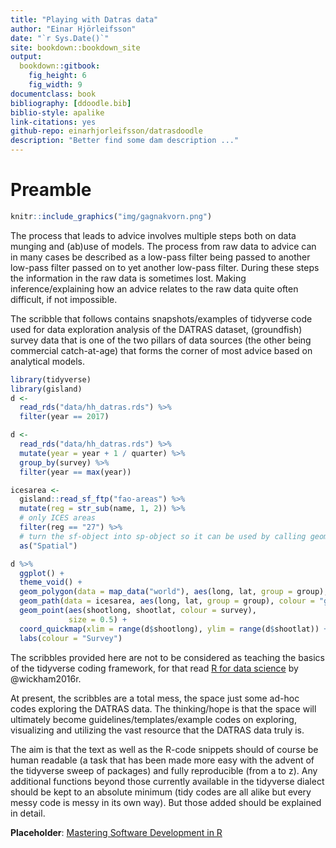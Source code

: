 ```yaml
--- 
title: "Playing with Datras data"
author: "Einar Hjörleifsson"
date: "`r Sys.Date()`"
site: bookdown::bookdown_site
output:
  bookdown::gitbook:
    fig_height: 6
    fig_width: 9
documentclass: book
bibliography: [ddoodle.bib]
biblio-style: apalike
link-citations: yes
github-repo: einarhjorleifsson/datrasdoodle
description: "Better find some dam description ..."
---
```


# Preamble {-}

```r
knitr::include_graphics("img/gagnakvorn.png")
```

The process that leads to advice involves multiple steps both on data munging and (ab)use of models. The process from raw data to advice can in many cases be described as a low-pass filter being passed to another low-pass filter passed on to yet another low-pass filter. During these steps the information in the raw data is sometimes lost. Making inference/explaining how an advice relates to the raw data quite often difficult, if not impossible.

The scribble that follows contains snapshots/examples of tidyverse code used for data exploration analysis of the DATRAS dataset, (groundfish) survey data that is one of the two pillars of data sources (the other being commercial catch-at-age) that forms the corner of most advice based on analytical models.

```r
library(tidyverse)
library(gisland)
d <-
  read_rds("data/hh_datras.rds") %>% 
  filter(year == 2017)

d <-
  read_rds("data/hh_datras.rds") %>% 
  mutate(year = year + 1 / quarter) %>% 
  group_by(survey) %>% 
  filter(year == max(year))

icesarea <- 
  gisland::read_sf_ftp("fao-areas") %>%
  mutate(reg = str_sub(name, 1, 2)) %>%
  # only ICES areas
  filter(reg == "27") %>% 
  # turn the sf-object into sp-object so it can be used by calling geom_path
  as("Spatial")

d %>% 
  ggplot() +
  theme_void() +
  geom_polygon(data = map_data("world"), aes(long, lat, group = group), fill = "grey") +
  geom_path(data = icesarea, aes(long, lat, group = group), colour = "grey") +
  geom_point(aes(shootlong, shootlat, colour = survey),
             size = 0.5) +
  coord_quickmap(xlim = range(d$shootlong), ylim = range(d$shootlat)) +
  labs(colour = "Survey")
```

The scribbles provided here are not to be considered as teaching the basics of the tidyverse coding framework, for that read [R for data science](http://r4ds.had.co.nz/) by @wickham2016r.

At present, the scribbles are a total mess, the space just some ad-hoc codes exploring the DATRAS data. The thinking/hope is that the space will ultimately become guidelines/templates/example codes on exploring, visualizing and utilizing the vast resource that the DATRAS data truly is.

The aim is that the text as well as the R-code snippets should of course be human readable (a task that has been made more easy with the advent of the tidyverse sweep of packages) and fully reproducible (from a to z). Any additional functions beyond those currently available in the tidyverse dialect should be kept to an absolute minimum (tidy codes are all alike but every messy code is messy in its own way). But those added should be explained in detail.

**Placeholder**: [Mastering Software Development in R](https://leanpub.com/msdr?utm_content=buffer75f6b&utm_medium=social&utm_source=twitter.com&utm_campaign=buffer)
